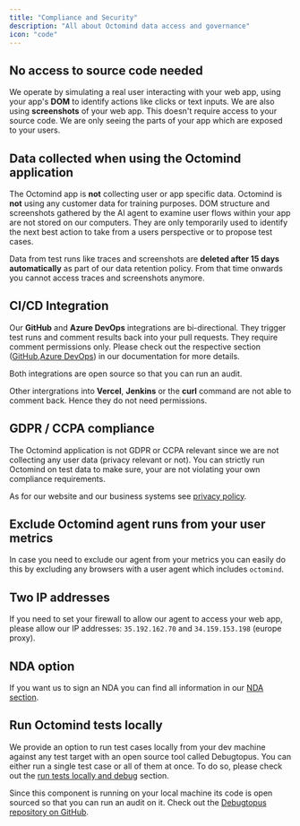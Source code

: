 ```yaml
---
title: "Compliance and Security"
description: "All about Octomind data access and governance"
icon: "code"
---
```


## No access to source code needed

We operate by simulating a real user interacting with your web app, using your app's **DOM** to identify actions like clicks or text
inputs. We are also using **screenshots** of your web app. This doesn't require access to your source code. We are only seeing the parts of your app
which are exposed to your users.

## Data collected when using the Octomind application

The Octomind app is **not** collecting user or app specific data. Octomind is **not** using any customer data for training purposes. DOM structure and screenshots gathered by the AI agent to examine user flows
within your app are not stored on our computers. They are only temporarily used to identify the next best action to take from a users perspective or to propose test cases.

Data from test runs like traces and screenshots are **deleted after 15 days automatically** as part of our data retention policy. From that time onwards you cannot access traces and screenshots anymore.

## CI/CD Integration

Our **GitHub** and **Azure DevOps** integrations are bi-directional. They trigger test runs and comment results back into your pull requests.
They require comment permissions only. Please check out the respective section ([GitHub](/integrations/quickstart-GitHub),[Azure DevOps](/integrations/quickstart-Azure)) in our documentation for more details.

<Tip>Both integrations are open source so that you can run an audit.</Tip>

Other intergrations into **Vercel**, **Jenkins** or the **curl** command are not able to comment back. Hence they do not need permissions.

## GDPR / CCPA compliance

The Octomind application is not GDPR or CCPA relevant since we are not collecting any user data (privacy relevant or not). You can strictly run
Octomind on test data to make sure, your are not violating your own compliance requirements.

As for our website and our business systems see [privacy policy](https://www.octomind.dev/privacy-policy).

## Exclude Octomind agent runs from your user metrics

In case you need to exclude our agent from your metrics you can easily do this by excluding any browsers with a user agent
which includes `octomind`.

## Two IP addresses

If you need to set your firewall to allow our agent to access your web app, please allow our IP addresses: `35.192.162.70` and `34.159.153.198` (europe proxy).

## NDA option

If you want us to sign an NDA you can find all information in our [NDA section](/data-governance/nda).

## Run Octomind tests locally

We provide an option to run test cases locally from your dev machine against any test target with an open source tool called Debugtopus. You can either run a single test
case or all of them at once. To do so, please check out the [run tests locally and debug](/debugtopus) section.

Since this component is running on your local machine its code is open sourced so that you can run an audit on it. Check out the [Debugtopus repository on GitHub](https://github.com/OctoMind-dev/debugtopus).

